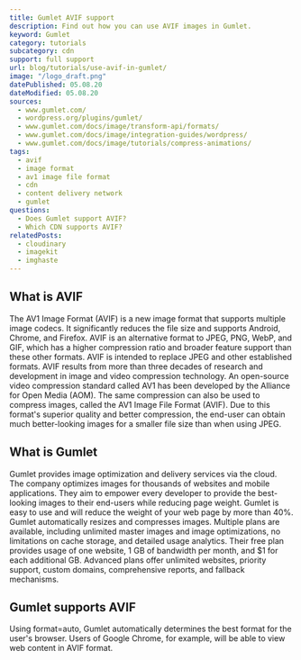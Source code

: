 ```yaml
---
title: Gumlet AVIF support
description: Find out how you can use AVIF images in Gumlet.
keyword: Gumlet
category: tutorials
subcategory: cdn
support: full support
url: blog/tutorials/use-avif-in-gumlet/
image: "/logo_draft.png"
datePublished: 05.08.20
dateModified: 05.08.20
sources:
  - www.gumlet.com/
  - wordpress.org/plugins/gumlet/
  - www.gumlet.com/docs/image/transform-api/formats/
  - www.gumlet.com/docs/image/integration-guides/wordpress/
  - www.gumlet.com/docs/image/tutorials/compress-animations/
tags:
  - avif
  - image format
  - av1 image file format
  - cdn
  - content delivery network
  - gumlet
questions:
  - Does Gumlet support AVIF?
  - Which CDN supports AVIF?
relatedPosts:
  - cloudinary
  - imagekit
  - imghaste
---
```


## What is AVIF

The AV1 Image Format (AVIF) is a new image format that supports multiple image codecs. It significantly reduces the file size and supports Android, Chrome, and Firefox. AVIF is an alternative format to JPEG, PNG, WebP, and GIF, which has a higher compression ratio and broader feature support than these other formats. AVIF is intended to replace JPEG and other established formats. AVIF results from more than three decades of research and development in image and video compression technology. An open-source video compression standard called AV1 has been developed by the Alliance for Open Media (AOM). The same compression can also be used to compress images, called the AV1 Image File Format (AVIF). Due to this format's superior quality and better compression, the end-user can obtain much better-looking images for a smaller file size than when using JPEG.

## What is Gumlet

Gumlet provides image optimization and delivery services via the cloud. The company optimizes images for thousands of websites and mobile applications. They aim to empower every developer to provide the best-looking images to their end-users while reducing page weight. Gumlet is easy to use and will reduce the weight of your web page by more than 40%. Gumlet automatically resizes and compresses images. Multiple plans are available, including unlimited master images and image optimizations, no limitations on cache storage, and detailed usage analytics. Their free plan provides usage of one website, 1 GB of bandwidth per month, and $1 for each additional GB. Advanced plans offer unlimited websites, priority support, custom domains, comprehensive reports, and fallback mechanisms.

## Gumlet supports AVIF

Using format=auto, Gumlet automatically determines the best format for the user's browser. Users of Google Chrome, for example, will be able to view web content in AVIF format.
